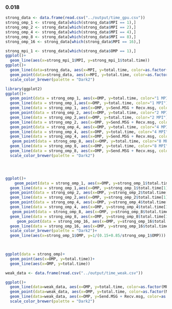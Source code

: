
### 0.018


```r
strong_data <- data.frame(read.csv("../output/time_gpu.csv"))
strong_omp_1 <- strong_data[which(strong_data$MPI == 1),]
strong_omp_2 <- strong_data[which(strong_data$MPI == 2),]
strong_omp_4 <- strong_data[which(strong_data$MPI == 4),]
strong_omp_8 <- strong_data[which(strong_data$MPI == 8),]
strong_omp_16 <- strong_data[which(strong_data$MPI == 16),]

```

```r

strong_mpi_1 <- strong_data[which(strong_data$OMP == 1),]
ggplot()+
  geom_line(aes(x=strong_mpi_1$MPI, y=strong_mpi_1$total.time))
ggplot()+
  geom_line(data=strong_data, aes(x=MPI, y=total.time, color=as.factor(OMP), group=as.factor(OMP))) + 
  geom_point(data=strong_data, aes(x=MPI, y=total.time, color=as.factor(OMP), group=as.factor(OMP))) +
  scale_color_brewer(palette = "Dark2")
```

```r
library(ggplot2)
ggplot()+
  geom_point(data = strong_omp_1, aes(x=OMP, y=total.time, color="1 MPI"))+
  geom_line(data = strong_omp_1,aes(x=OMP, y=total.time, color="1 MPI"))+
  geom_line(data = strong_omp_1, aes(x=OMP, y=Send.MSG + Recv.msg, color = "1 MPI", linetype="send/recv time"), linetype="dashed")+
  geom_point(data = strong_omp_2, aes(x=OMP, y=total.time, color="2 MPI"))+
  geom_line(data = strong_omp_2,aes(x=OMP, y=total.time, color="2 MPI"))+
  geom_line(data = strong_omp_2, aes(x=OMP, y=Send.MSG + Recv.msg, color = "2 MPI"), linetype="dashed")+
  geom_point(data = strong_omp_4, aes(x=OMP, y=total.time, color="4 MPI"))+
  geom_line(data = strong_omp_4, aes(x=OMP, y=total.time, color="4 MPI"))+
  geom_line(data = strong_omp_4, aes(x=OMP, y=Send.MSG + Recv.msg, color = "4 MPI"), linetype="dashed")+
   geom_point(data = strong_omp_8, aes(x=OMP, y=total.time, color="8 MPI"))+
  geom_line(data = strong_omp_8, aes(x=OMP, y=total.time, color="8 MPI"))+
  geom_line(data = strong_omp_8, aes(x=OMP, y=Send.MSG + Recv.msg, color = "8 MPI"), linetype="dashed")+
  scale_color_brewer(palette = "Dark2")




ggplot()+
    geom_point(data = strong_omp_1, aes(x=OMP, y=strong_omp_1$total.time[1]/total.time, color="1 MPI"))+
  geom_line(data = strong_omp_1,aes(x=OMP, y=strong_omp_1$total.time[1]/total.time, color="1 MPI"))+
  geom_point(data = strong_omp_2, aes(x=OMP, y=strong_omp_2$total.time[1]/total.time, color="2 MPI"))+
  geom_line(data = strong_omp_2,aes(x=OMP, y=strong_omp_2$total.time[1]/total.time, color="2 MPI"))+
  geom_point(data = strong_omp_4, aes(x=OMP, y=strong_omp_4$total.time[1]/total.time, color="4 MPI"))+
  geom_line(data = strong_omp_4, aes(x=OMP, y=strong_omp_4$total.time[1]/total.time, color="4 MPI"))+
   geom_point(data = strong_omp_8, aes(x=OMP, y=strong_omp_8$total.time[1]/total.time, color="8 MPI"))+
  geom_line(data = strong_omp_8, aes(x=OMP, y=strong_omp_8$total.time[1]/total.time, color="8 MPI"))+
     geom_point(data = strong_omp_16, aes(x=OMP, y=strong_omp_16$total.time[1]/total.time, color="16 MPI"))+
  geom_line(data = strong_omp_16, aes(x=OMP, y=strong_omp_16$total.time[1]/total.time, color="16 MPI"))+
  scale_color_brewer(palette = "Dark2")+
  geom_line(aes(x=strong_omp_1$OMP, y=1/(0.15+0.85/strong_omp_1$OMP)))
  


ggplot(data = strong_omp)+
  geom_point(aes(x=OMP, y=total.time))+
  geom_line(aes(x=OMP, y=total.time))
```

```r
weak_data <- data.frame(read.csv("../output/time_weak.csv"))

ggplot()+
  geom_line(data=weak_data, aes(x=OMP, y=total.time, color=as.factor(MPI), group=as.factor(MPI))) + 
  geom_point(data=weak_data, aes(x=OMP, y=total.time, color=as.factor(MPI), group=as.factor(MPI))) +
  geom_line(data=weak_data, aes(x=OMP, y=Send.MSG + Recv.msg, color=as.factor(MPI), group=as.factor(MPI)), linetype="dashed") +
  scale_color_brewer(palette = "Dark2")
```

```r

```

